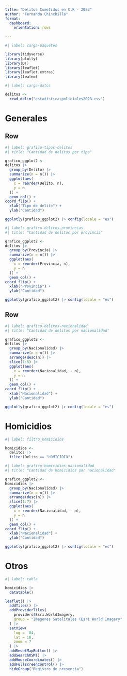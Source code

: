 ---
title: "Delitos Cometidos en C.R - 2023"
author: "Fernanda Chinchilla"
format: 
  dashboard: 
    orientation: rows
          
---

```{r}
#| label: carga-paquetes

library(tidyverse)
library(plotly)
library(DT)
library(leaflet)
library(leaflet.extras)
library(leafem)
```

```{r}
#| label: carga-datos

delitos <- 
  read_delim("estadisticaspoliciales2023.csv")
```

# Generales

## Row

```{r}
#| label: grafico-tipos-delitos
#| title: "Cantidad de delitos por tipo"

grafico_ggplot2 <-
delitos |>
  group_by(Delito) |> 
  summarize(n = n()) |>
  ggplot(aes(
    x = reorder(Delito, n), 
    y = n 
  )) +
  geom_col() +
coord_flip() +
  xlab("Tipo de delito") + 
  ylab("Cantidad")

ggplotly(grafico_ggplot2) |> config(locale = "es")
```

```{r}
#| label: grafico-delitos-provincias
#| title: "Cantidad de delitos por provincia"

grafico_ggplot2 <-
delitos |>
  group_by(Provincia) |> 
  summarize(n = n()) |>
  ggplot(aes(
    x = reorder(Provincia, n), 
    y = n 
  )) +
  geom_col() +
coord_flip() +
  xlab("Provincia") + 
  ylab("Cantidad")

ggplotly(grafico_ggplot2) |> config(locale = "es")
```

## Row

```{r}
#| label: grafico-delitos-nacionalidad
#| title: "Cantidad de delitos por nacionalidad"

grafico_ggplot2 <-
delitos |>
  group_by(Nacionalidad) |> 
  summarize(n = n()) |>
  arrange(desc(n)) |>
  slice(1:5) |>
  ggplot(aes(
    x = reorder(Nacionalidad, - n), 
    y = n 
  )) +
  geom_col() +
coord_flip() +
  xlab("Nacionalidad") + 
  ylab("Cantidad")

ggplotly(grafico_ggplot2) |> config(locale = "es")
```

# Homicidios 
```{r}
#| label: filtro_homicidios

homicidios <- 
  delitos |>
  filter(Delito == "HOMICIDIO")
```

```{r}
#| label: grafico-homicidios-nacionalidad
#| title: "Cantidad de homicidios por nacionalidad"

grafico_ggplot2 <-
homicidios |>
  group_by(Nacionalidad) |> 
  summarize(n = n()) |>
  arrange(desc(n)) |>
  slice(1:7) |>
  ggplot(aes(
    x = reorder(Nacionalidad, - n), 
    y = n 
  )) +
  geom_col() +
coord_flip() +
  xlab("Nacionalidad") + 
  ylab("Cantidad")

ggplotly(grafico_ggplot2) |> config(locale = "es")
```

# Otros
```{r}
#| label: tabla

homicidios |>
  datatable()
```

```{r}
leaflet() |>
  addTiles() |>
  addProviderTiles(
    providers$Esri.WorldImagery,
    group = "Imagenes Satelitales (Esri World Imagery"
  ) |>
  setView(
    lng = -84,
    lat = 10,
    zoom = 7
  ) |>
  addResetMapButton() |>
  addSearchOSM() |>
  addMouseCoordinates() |>
  addFullscreenControl() |>
  hideGroup("Registro de presencia")
```

